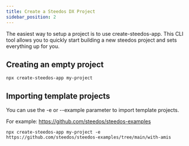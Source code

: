 ```yaml
---
title: Create a Steedos DX Project
sidebar_position: 2
---
```


The easiest way to setup a project is to use create-steedos-app. This CLI tool allows you to quickly start building a new steedos project and sets everything up for you.

## Creating an empty project

```shell
npx create-steedos-app my-project
```

## Importing template projects

You can use the -e or --example parameter to import template projects.

For example: https://github.com/steedos/steedos-examples

```shell
npx create-steedos-app my-project -e https://github.com/steedos/steedos-examples/tree/main/with-amis
```

